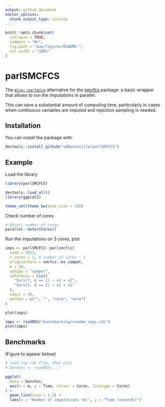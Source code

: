 ```yaml
---
output: github_document
editor_options: 
  chunk_output_type: console
---
```


<!-- README.md is generated from README.Rmd. Please edit that file -->

```r
knitr::opts_chunk$set(
  collapse = TRUE,
  comment = "#>",
  fig.path = "man/figures/README-",
  out.width = "100%"
)
```

# parlSMCFCS

The [`mice::parlmice`](https://www.gerkovink.com/parlMICE/Vignette_parlMICE.html) alternative for the [smcfcs](https://cran.r-project.org/web/packages/smcfcs/index.html) package: a basic wrapper that allows to run the imputations in parallel. 

This can save a substantial amount of computing time, particularly in cases when continuous variables are imputed and rejection sampling is needed.

## Installation

You can install the package with:

``` r
devtools::install_github("edbonneville/parlSMCFCS")
```

## Example

Load the library

```r
library(parlSMCFCS)
```

```r
devtools::load_all()
library(ggplot2)

theme_set(theme_bw(base_size = 14))
```

Check number of cores

```r
# Detect number of cores
parallel::detectCores() 
```

Run the imputations on 3 cores, plot

```r
imps <- parlSMCFCS::parlsmcfcs(
  seed = 2021,
  n_cores = 3, # number of cores - 1
  originaldata = smcfcs::ex_compet,
  m = 10,
  smtype = "compet",
  smformula = list(
    "Surv(t, d == 1) ~ x1 + x2",
    "Surv(t, d == 2) ~ x1 + x2"
  ),
  numit = 50,
  method = c("", "", "norm", "norm")
)

plot(imps)
```


```r
imps <- readRDS("benchmarking/readme_imps.rds")
plot(imps)
```


## Benchmarks

(Figure to appear below)

```r
# read the rds file, then plot
# benches <- readRDS(...)

ggplot(
  data = benches,
  aes(x = m, y = Time, colour = Cores, linetype = Cores)
) +
  geom_line(size = 1.5) +
  labs(x = "Number of imputations (m)", y = "Time (seconds)")
```

